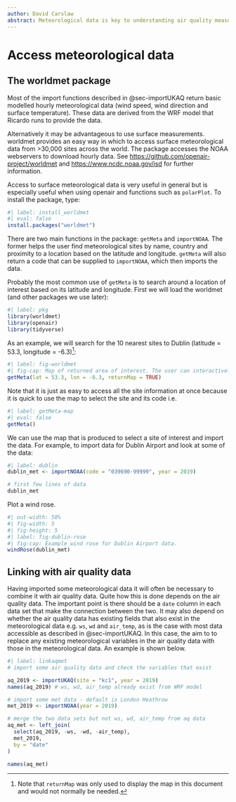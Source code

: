 ```yaml
---
author: David Carslaw
abstract: Meteorological data is key to understanding air quality measurements. This section describes a fast and convenient way of accessing meteorological data for sites worldwide.
---
```


# Access meteorological data {#sec-worldmet}

## The worldmet package

Most of the import functions described in @sec-importUKAQ return basic modelled hourly meteorological data (wind speed, wind direction and surface temperature). These data are derived from the WRF model that Ricardo runs to provide the data.

Alternatively it may be advantageous to use surface measurements. [worldmet]{.pkg} provides an easy way in which to access surface meteorological data from \>30,000 sites across the world. The package accesses the NOAA webservers to download hourly data. See <https://github.com/openair-project/worldmet> and <https://www.ncdc.noaa.gov/isd> for further information.

Access to surface meteorological data is very useful in general but is especially useful when using [openair]{.pkg} and functions such as `polarPlot`. To install the package, type:

```r
#| label: install_worldmet
#| eval: false
install.packages("worldmet")
```

There are two main functions in the package: `getMeta` and `importNOAA`. The former helps the user find meteorological sites by name, country and proximity to a location based on the latitude and longitude. `getMeta` will also return a code that can be supplied to `importNOAA`, which then imports the data.

Probably the most common use of `getMeta` is to search around a location of interest based on its latitude and longitude. First we will load the [worldmet]{.pkg} (and other packages we use later):

```r
#| label: pkg
library(worldmet)
library(openair)
library(tidyverse)
```

As an example, we will search for the 10 nearest sites to Dublin (latitude = 53.3, longitude = -6.3)[^access-met-data-1]:

[^access-met-data-1]: Note that `returnMap` was only used to display the map in this document and would not normally be needed.

```r
#| label: fig-worldmet
#| fig-cap: Map of returned area of interest. The user can interactively select a site of interest and find its code to import data.
getMeta(lat = 53.3, lon = -6.3, returnMap = TRUE)
```

Note that it is just as easy to access all the site information at once because it is quick to use the map to select the site and its code i.e.

```r
#| label: getMeta-map
#| eval: false
getMeta()
```

We can use the map that is produced to select a site of interest and import the data. For example, to import data for Dublin Airport and look at some of the data:

```r
#| label: dublin
dublin_met <- importNOAA(code = "039690-99999", year = 2019)

# first few lines of data
dublin_met
```

Plot a wind rose.

```r
#| out-width: 50%
#| fig-width: 5
#| fig-height: 5
#| label: fig-dublin-rose
#| fig-cap: Example wind rose for Dublin Airport data.
windRose(dublin_met)
```

## Linking with air quality data {#sec-link-aq}

Having imported some meteorological data it will often be necessary to combine it with air quality data. Quite how this is done depends on the air quality data. The important point is there should be a `date` column in each data set that make the connection between the two. It may also depend on whether the air quality data has existing fields that also exist in the meteorological data e.g. `ws`, `wd` and `air_temp`, as is the case with most data accessible as described in @sec-importUKAQ. In this case, the aim to to replace any existing meteorological variables in the air quality data with those in the meteorological data. An example is shown below.

```r
#| label: linkaqmet
# import some air quality data and check the variables that exist

aq_2019 <- importUKAQ(site = "kc1", year = 2019)
names(aq_2019) # ws, wd, air_temp already exist from WRF model

# import some met data - default is London Heathrow
met_2019 <- importNOAA(year = 2019)

# merge the two data sets but not ws, wd, air_temp from aq data
aq_met <- left_join(
  select(aq_2019, -ws, -wd, -air_temp),
  met_2019,
  by = "date"
)

names(aq_met)

```
